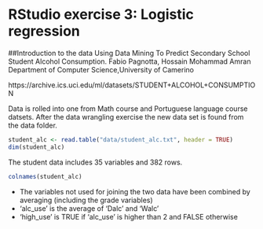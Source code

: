 # RStudio exercise 3: Logistic regression

##Introduction to the data
Using Data Mining To Predict Secondary School Student Alcohol Consumption. 
Fabio Pagnotta, Hossain Mohammad Amran 
Department of Computer Science,University of Camerino

https://archive.ics.uci.edu/ml/datasets/STUDENT+ALCOHOL+CONSUMPTION

Data is rolled into one from Math course and Portuguese language course datsets. After the data wrangling exercise the new data set is found from the data folder.
```r
student_alc <- read.table("data/student_alc.txt", header = TRUE)
dim(student_alc)
```
The student data includes 35 variables and 382 rows.
```r
colnames(student_alc)
```
* The variables not used for joining the two data have been combined by averaging (including the grade variables)
* 'alc_use' is the average of 'Dalc' and 'Walc'
* 'high_use' is TRUE if 'alc_use' is higher than 2 and FALSE otherwise


